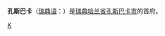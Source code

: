 {{Infobox Settlement
| name = 孔斯巴卡<br />Kungsbacka
| image_skyline = Kungsbackaån vid restaurang rumpanbar, den 16 april 2006.JPG
| imagesize = 250px
| image_caption = 
| image_flag = 
| image_shield = 
| pushpin_map = Sweden
| pushpin_label_position = bottom
| subdivision_type = 国家
| subdivision_name = {{SWE}}
| subdivision_type1 = [[瑞典行政区划|省]]
| subdivision_name1 = [[哈兰省|哈兰省]]
| subdivision_type2 = [[瑞典行政区划|市]]
| subdivision_name2 =  [[孔斯巴卡市|孔斯巴卡市]]
| elevation_m = 
| elevation_ft = 
| area_total_km2 = 9.64
| population_as_of = 2005年
| population_total = 17784
| population_density_km2 = auto
| timezone = [[CET|CET]]
| utc_offset = +1
| timezone_DST = [[CEST|CEST]]
| utc_offset_DST = +2
| latd = 57
| latm = 29
| lats = 
| latNS = N
| longd = 12
| longm = 04
| longs = 
| longEW = E
| website =  
}}
'''孔斯巴卡'''（[[瑞典语|瑞典语]]：'''{{lang|sv|Kungsbacka}}'''）是[[瑞典|瑞典]][[哈兰省|哈兰省]][[孔斯巴卡市|孔斯巴卡市]]的首府。

{{Sweden-geo-stub}}

[[Category:哈兰省城市|K]]